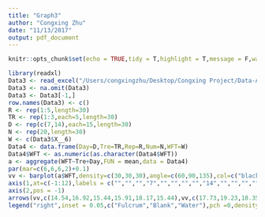 ```yaml
---
title: "Graph3"
author: "Congxing Zhu"
date: "11/13/2017"
output: pdf_document
---
```


```r
knitr::opts_chunk$set(echo = TRUE,tidy = T,highlight = T,message = F,warning = F)
```

```r
library(readxl)
Data3 <- read_excel("/Users/congxingzhu/Desktop/Congxing Project/Data-Appendix 3.xls")
Data3 <- na.omit(Data3)
Data3 <- Data3[-1,]
row.names(Data3) <- c()
R <- rep(1:5,length=30)
TR <- rep(1:3,each=5,length=30)
D <- rep(c(7,14),each=15,length=30)
N <- rep(20,length=30)
W <- c(Data3$X__6)
Data4 <- data.frame(Day=D,Tre=TR,Rep=R,Num=N,WFT=W)
Data4$WFT <- as.numeric(as.character(Data4$WFT))
a <- aggregate(WFT~Tre+Day,FUN = mean,data = Data4)
par(mar=c(6,6,6,2)+0.1)
vv <- barplot(a$WFT,density=c(30,30,30),angle=c(60,90,135),col=c("black","purple","darkblue"),space = c(0.3,0.2,0.2,1.6,0.2,0.2),cex.axis = 1.2,cex.names = 1.2,ylim = c(0,25),ylab = "No. of WFT adults captured \n on YSCs",xlab = "WFT pupae inoculation day after the treatments were applied",xlim = c(-1,12),yaxt="n")
axis(1,at=c(-1:12),labels = c("","","","7","","","","","14","","","","",""),tck=0)
axis(2,pos = -1)
arrows(vv,c(14.54,16.92,15.44,15.91,18.17,15.44),vv,c(17.73,19.23,18.35,18.65,19.82,18.35),angle=90,code=3,length = 0.05)
legend("right",inset = 0.05,c("Fulcrum","Blank","Water"),pch =0,density=c(30,30,30),angle=c(60,90,135),col=c("black","purple","darkblue"),bty = "n")
```


